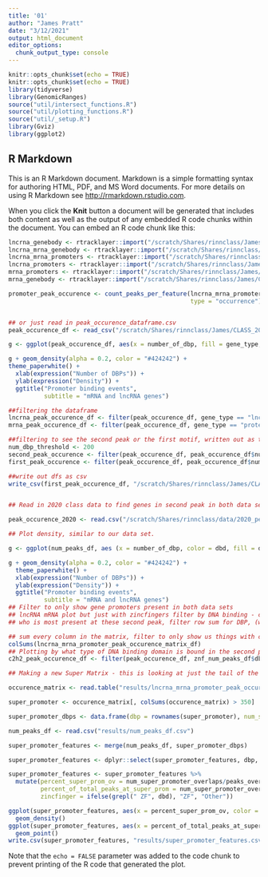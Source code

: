 ```yaml
---
title: '01'
author: "James Pratt"
date: "3/12/2021"
output: html_document
editor_options: 
  chunk_output_type: console
---
```


```r
knitr::opts_chunk$set(echo = TRUE)
knitr::opts_chunk$set(echo = TRUE)
library(tidyverse)
library(GenomicRanges)
source("util/intersect_functions.R")
source("util/plotting_functions.R")
source("util/_setup.R")
library(Gviz)
library(ggplot2)
```

## R Markdown

This is an R Markdown document. Markdown is a simple formatting syntax for authoring HTML, PDF, and MS Word documents. For more details on using R Markdown see <http://rmarkdown.rstudio.com>.

When you click the **Knit** button a document will be generated that includes both content as well as the output of any embedded R code chunks within the document. You can embed an R code chunk like this:

```r
lncrna_genebody <- rtracklayer::import("/scratch/Shares/rinnclass/James/CLASS_2021/analysis/lncrna_genebody.gtf")
lncrna_mrna_genebody <- rtracklayer::import("/scratch/Shares/rinnclass/James/CLASS_2021/analysis/lncrna_mrna_genebody.gtf")
lncrna_mrna_promoters <- rtracklayer::import("/scratch/Shares/rinnclass/James/CLASS_2021/analysis/lncrna_mrna_promoters.gtf")
lncrna_promoters <- rtracklayer::import("/scratch/Shares/rinnclass/James/CLASS_2021/analysis/lncrna_promoters.gtf")
mrna_promoters <- rtracklayer::import("/scratch/Shares/rinnclass/James/CLASS_2021/analysis/mrna_promoters.gtf")
mrna_genebody <- rtracklayer::import("/scratch/Shares/rinnclass/James/CLASS_2021/analysis/mrna_genebody.gtf")
```

```r
promoter_peak_occurence <- count_peaks_per_feature(lncrna_mrna_promoters, filtered_consensus_peaks, 
                                                   type = "occurrence")


## or just read in peak_occurence_dataframe.csv
peak_occurence_df <- read_csv("/scratch/Shares/rinnclass/James/CLASS_2021/analysis/01_global_peak_properties/results/peak_occurence_dataframe.csv")
```
```r
g <- ggplot(peak_occurence_df, aes(x = number_of_dbp, fill = gene_type, color = gene_type))

g + geom_density(alpha = 0.2, color = "#424242") +
theme_paperwhite() +
  xlab(expression("Number of DBPs")) +
  ylab(expression("Density")) +
  ggtitle("Promoter binding events",
          subtitle = "mRNA and lncRNA genes")

```

```r
##filtering the dataframe
lncrna_peak_occurence_df <- filter(peak_occurence_df, gene_type == "lncRNA")
mrna_peak_occurence_df <- filter(peak_occurence_df, gene_type == "protein_coding")

##filtering to see the second peak or the first motif, written out as two new df
num_dbp_threshold <- 200 
second_peak_occurence <- filter(peak_occurence_df, peak_occurence_df$number_of_dbp > num_dbp_threshold)
first_peak_occurence <- filter(peak_occurence_df, peak_occurence_df$number_of_dbp < num_dbp_threshold)

##write out dfs as csv
write_csv(first_peak_occurence_df, "/scratch/Shares/rinnclass/James/CLASS_2021/analysis/gene_id_first_peak_dbp.csv")


## Read in 2020 class data to find genes in second peak in both data sets

peak_occurence_2020 <- read.csv("/scratch/Shares/rinnclass/data/2020_peak_occurence_df.csv")

## Plot density, similar to our data set. 

g <- ggplot(num_peaks_df, aes (x = number_of_dbp, color = dbd, fill = dbd))

g + geom_density(alpha = 0.2, color = "#424242") +
  theme_paperwhite() +
  xlab(expression("Number of DBPs")) +
  ylab(expression("Density")) +
  ggtitle("Promoter binding events",
          subtitle = "mRNA and lncRNA genes")
## Filter to only show gene promoters present in both data sets
## lncRNA mRNA plot but just with zincfingers filter by DNA binding - color by dbp column
## who is most present at these second peak, filter row sum for DBP, (whichmax) how has the most amount of binding in the second peak range. find who is binding the most with names, which, and max

## sum every column in the matrix, filter to only show us things with colsums with 290-310 bound dbps
colSums(lncrna_mrna_promoter_peak_occurence_matrix_df)
## Plotting by what type of DNA binding domain is bound in the second peak
c2h2_peak_occurence_df <- filter(peak_occurence_df, znf_num_peaks_df$dbp)

```

```r
## Making a new Super Matrix - this is looking at just the tail of the second hump, line 2 of this chunk has > 350, which only gives us the largest binders. This df is a combination of num_peaks_df and peak_occurence_df

occurence_matrix <- read.table("results/lncrna_mrna_promoter_peak_occurence_matrix.tsv")

super_promoter <- occurence_matrix[, colSums(occurence_matrix) > 350]

super_promoter_dbps <- data.frame(dbp = rownames(super_promoter), num_super_promoter_overlaps = rowSums(super_promoter))

num_peaks_df <- read.csv("results/num_peaks_df.csv")

super_promoter_features <- merge(num_peaks_df, super_promoter_dbps)

super_promoter_features <- dplyr::select(super_promoter_features, dbp, num_super_promoter_overlaps, everything() )

super_promoter_features <- super_promoter_features %>%
  mutate(percent_super_prom_ov = num_super_promoter_overlaps/peaks_overlapping_promoters * 100, 
         percent_of_total_peaks_at_super_prom = num_super_promoter_overlaps/num_peaks * 100,
         zincfinger = ifelse(grepl(" ZF", dbd), "ZF", "Other"))

ggplot(super_promoter_features, aes(x = percent_super_prom_ov, color = zincfinger)) +
  geom_density()
ggplot(super_promoter_features, aes(x = percent_of_total_peaks_at_super_prom, y = percent_super_prom_ov)) + 
  geom_point()
write.csv(super_promoter_features, "results/super_promoter_features.csv")
```
Note that the `echo = FALSE` parameter was added to the code chunk to prevent printing of the R code that generated the plot.
